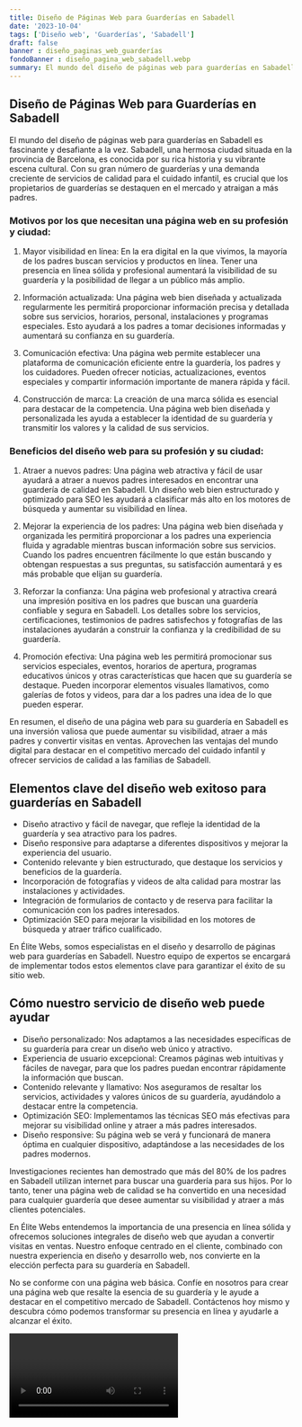 ```yaml
---
title: Diseño de Páginas Web para Guarderías en Sabadell
date: '2023-10-04'
tags: ['Diseño web', 'Guarderías', 'Sabadell']
draft: false
banner : diseño_paginas_web_guarderías
fondoBanner : diseño_pagina_web_sabadell.webp
summary: El mundo del diseño de páginas web para guarderías en Sabadell es fascinante y desafiante a la vez. Sabadell, una hermosa ciudad situada en la provincia de Barcelona, ​​es conocida por su rica historia y su vibrante escena cultural. Con su gran número de guarderías y una demanda creciente de servicios de calidad para el cuidado infantil, es crucial que los propietarios de guarderías se destaquen en el mercado y atraigan a más padres.
---
```


## Diseño de Páginas Web para Guarderías en Sabadell

El mundo del diseño de páginas web para guarderías en Sabadell es fascinante y desafiante a la vez. Sabadell, una hermosa ciudad situada en la provincia de Barcelona, ​​es conocida por su rica historia y su vibrante escena cultural. Con su gran número de guarderías y una demanda creciente de servicios de calidad para el cuidado infantil, es crucial que los propietarios de guarderías se destaquen en el mercado y atraigan a más padres.

### Motivos por los que necesitan una página web en su profesión y ciudad:

1. Mayor visibilidad en línea: En la era digital en la que vivimos, la mayoría de los padres buscan servicios y productos en línea. Tener una presencia en línea sólida y profesional aumentará la visibilidad de su guardería y la posibilidad de llegar a un público más amplio.

2. Información actualizada: Una página web bien diseñada y actualizada regularmente les permitirá proporcionar información precisa y detallada sobre sus servicios, horarios, personal, instalaciones y programas especiales. Esto ayudará a los padres a tomar decisiones informadas y aumentará su confianza en su guardería.

3. Comunicación efectiva: Una página web permite establecer una plataforma de comunicación eficiente entre la guardería, los padres y los cuidadores. Pueden ofrecer noticias, actualizaciones, eventos especiales y compartir información importante de manera rápida y fácil.

4. Construcción de marca: La creación de una marca sólida es esencial para destacar de la competencia. Una página web bien diseñada y personalizada les ayuda a establecer la identidad de su guardería y transmitir los valores y la calidad de sus servicios.

### Beneficios del diseño web para su profesión y su ciudad:

1. Atraer a nuevos padres: Una página web atractiva y fácil de usar ayudará a atraer a nuevos padres interesados ​​en encontrar una guardería de calidad en Sabadell. Un diseño web bien estructurado y optimizado para SEO les ayudará a clasificar más alto en los motores de búsqueda y aumentar su visibilidad en línea.

2. Mejorar la experiencia de los padres: Una página web bien diseñada y organizada les permitirá proporcionar a los padres una experiencia fluida y agradable mientras buscan información sobre sus servicios. Cuando los padres encuentren fácilmente lo que están buscando y obtengan respuestas a sus preguntas, su satisfacción aumentará y es más probable que elijan su guardería.

3. Reforzar la confianza: Una página web profesional y atractiva creará una impresión positiva en los padres que buscan una guardería confiable y segura en Sabadell. Los detalles sobre los servicios, certificaciones, testimonios de padres satisfechos y fotografías de las instalaciones ayudarán a construir la confianza y la credibilidad de su guardería.

4. Promoción efectiva: Una página web les permitirá promocionar sus servicios especiales, eventos, horarios de apertura, programas educativos únicos y otras características que hacen que su guardería se destaque. Pueden incorporar elementos visuales llamativos, como galerías de fotos y videos, para dar a los padres una idea de lo que pueden esperar.

En resumen, el diseño de una página web para su guardería en Sabadell es una inversión valiosa que puede aumentar su visibilidad, atraer a más padres y convertir visitas en ventas. Aprovechen las ventajas del mundo digital para destacar en el competitivo mercado del cuidado infantil y ofrecer servicios de calidad a las familias de Sabadell.

<GifSeo />

<Cta />

## Elementos clave del diseño web exitoso para guarderías en Sabadell

- Diseño atractivo y fácil de navegar, que refleje la identidad de la guardería y sea atractivo para los padres.
- Diseño responsive para adaptarse a diferentes dispositivos y mejorar la experiencia del usuario.
- Contenido relevante y bien estructurado, que destaque los servicios y beneficios de la guardería.
- Incorporación de fotografías y videos de alta calidad para mostrar las instalaciones y actividades.
- Integración de formularios de contacto y de reserva para facilitar la comunicación con los padres interesados.
- Optimización SEO para mejorar la visibilidad en los motores de búsqueda y atraer tráfico cualificado.

En Élite Webs, somos especialistas en el diseño y desarrollo de páginas web para guarderías en Sabadell. Nuestro equipo de expertos se encargará de implementar todos estos elementos clave para garantizar el éxito de su sitio web.

## Cómo nuestro servicio de diseño web puede ayudar

- Diseño personalizado: Nos adaptamos a las necesidades específicas de su guardería para crear un diseño web único y atractivo.
- Experiencia de usuario excepcional: Creamos páginas web intuitivas y fáciles de navegar, para que los padres puedan encontrar rápidamente la información que buscan.
- Contenido relevante y llamativo: Nos aseguramos de resaltar los servicios, actividades y valores únicos de su guardería, ayudándolo a destacar entre la competencia.
- Optimización SEO: Implementamos las técnicas SEO más efectivas para mejorar su visibilidad online y atraer a más padres interesados.
- Diseño responsive: Su página web se verá y funcionará de manera óptima en cualquier dispositivo, adaptándose a las necesidades de los padres modernos.

Investigaciones recientes han demostrado que más del 80% de los padres en Sabadell utilizan internet para buscar una guardería para sus hijos. Por lo tanto, tener una página web de calidad se ha convertido en una necesidad para cualquier guardería que desee aumentar su visibilidad y atraer a más clientes potenciales.

En Élite Webs entendemos la importancia de una presencia en línea sólida y ofrecemos soluciones integrales de diseño web que ayudan a convertir visitas en ventas. Nuestro enfoque centrado en el cliente, combinado con nuestra experiencia en diseño y desarrollo web, nos convierte en la elección perfecta para su guardería en Sabadell.

No se conforme con una página web básica. Confíe en nosotros para crear una página web que resalte la esencia de su guardería y le ayude a destacar en el competitivo mercado de Sabadell. Contáctenos hoy mismo y descubra cómo podemos transformar su presencia en línea y ayudarle a alcanzar el éxito.

<Video />

<CtaBot job='Guarderías' city='Sabadell'/>

<Gmaps query='Sabadell+españa+maps' />